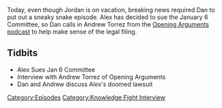 {{DEFAULTSORT:
    #_EPISODE_0630:Mr. Jones Goes to Washington (To Sue Congress)
}}{{Episode
    | title           = Mr. Jones Goes to Washington (To Sue Congress)
    | caption         = [https://knowledgefight.libsyn.com/630-mr-jones-goes-to-washington-to-sue-congress Listen to this episode on Libsyn]
    | episodeNumber   = 630
    | length          = 01:47:12
    | airDate         = December 22, 2021
    | episodeType     = [[:Category:Knowledge Fight Interview|Knowledge Fight Interview]]
    | appearance      = [[Andrew Torrez]]
    | previousEpisode = [[629: Black Goo and Space Covid]]
    | nextEpisode     = [[No One Is Mad At The Crew]]
}}

{{Stub}}

Today, even though Jordan is on vacation, breaking news required Dan to put out a sneaky snake episode.  Alex has decided to sue the January 6 Committee, so Dan calls in Andrew Torrez from the [https://openargs.com/ Opening Arguments podcast] to help make sense of the legal filing.

==Tidbits==

*Alex Sues Jan 6 Committee
*Interview with Andrew Torrez of Opening Arguments
*Dan and Andrew discuss Alex's doomed lawsuit

[[Category:Episodes]]
[[Category:Knowledge Fight Interview]]
